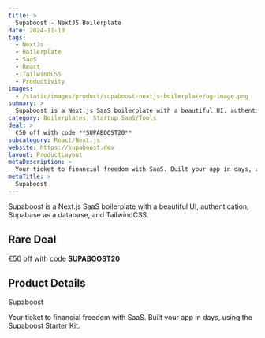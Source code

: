```yaml
---
title: >
  Supaboost - NextJS Boilerplate
date: 2024-11-18
tags:
  - NextJs
  - Boilerplate
  - SaaS
  - React
  - TailwindCSS
  - Productivity
images:
  - /static/images/product/supaboost-nextjs-boilerplate/og-image.png
summary: >
  Supaboost is a Next.js SaaS boilerplate with a beautiful UI, authentication, Supabase as a database, and TailwindCSS.
category: Boilerplates, Startup SaaS/Tools
deal: >
  €50 off with code **SUPABOOST20**
subcategory: React/Next.js
website: https://supaboost.dev
layout: ProductLayout
metaDescription: >
  Your ticket to financial freedom with SaaS. Built your app in days, using the Supaboost Starter Kit.
metaTitle: >
  Supaboost
---
```

Supaboost is a Next.js SaaS boilerplate with a beautiful UI, authentication, Supabase as a database, and TailwindCSS.

## Rare Deal

€50 off with code **SUPABOOST20**
## Product Details
Supaboost

Your ticket to financial freedom with SaaS. Built your app in days, using the Supaboost Starter Kit.
